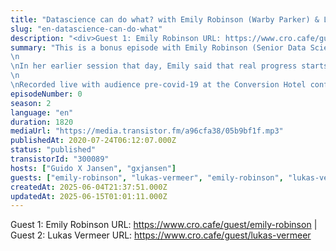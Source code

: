 ```yaml
---
title: "Datascience can do what? with Emily Robinson (Warby Parker) & Lukas Vermeer (Booking.com)"
slug: "en-datascience-can-do-what"
description: "<div>Guest 1: Emily Robinson URL: https://www.cro.cafe/guest/emily-robinson | Guest 2: Lukas Vermeer URL: https://www.cro.cafe/guest/lukas-vermeer&nbsp;</div>"
summary: "This is a bonus episode with Emily Robinson (Senior Data Scientist at Warby Parker) en Lukas Vermeer (Director of Experimentation at Booking.com).\n\nIn her earlier session that day, Emily said that real progress starts when you put your work online for others to see and comment on which in this case was about Github. Someone from the audience wondered how that works out in larger companies where a manager or even a legal department might not be overly joyous about that to say the least so I asked Emily about her thoughts on that.\n\nRecorded live with audience pre-covid-19 at the Conversion Hotel conference in november 2019 on the island of Texel in The Netherlands."
episodeNumber: 0
season: 2
language: "en"
duration: 1820
mediaUrl: "https://media.transistor.fm/a96cfa38/05b9bf1f.mp3"
publishedAt: 2020-07-24T06:12:07.000Z
status: "published"
transistorId: "300089"
hosts: ["Guido X Jansen", "gxjansen"]
guests: ["emily-robinson", "lukas-vermeer", "emily-robinson", "lukas-vermeer"]
createdAt: 2025-06-04T21:37:51.000Z
updatedAt: 2025-06-15T01:01:11.000Z
---
```


Guest 1: Emily Robinson URL: https://www.cro.cafe/guest/emily-robinson | Guest 2: Lukas Vermeer URL: https://www.cro.cafe/guest/lukas-vermeer&nbsp;
